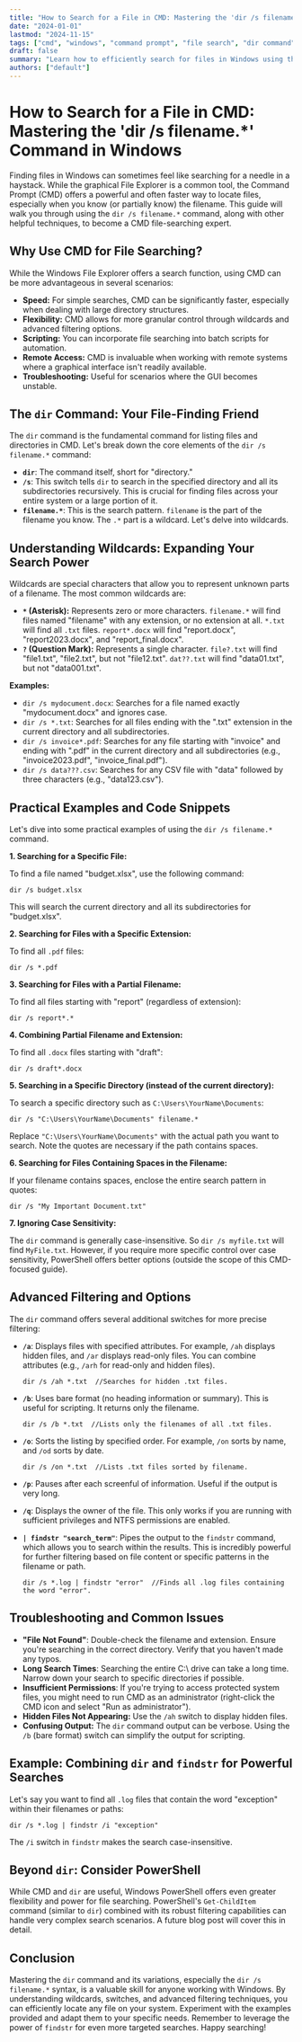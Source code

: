 ```yaml
---
title: "How to Search for a File in CMD: Mastering the 'dir /s filename.*' Command in Windows"
date: "2024-01-01"
lastmod: "2024-11-15"
tags: ["cmd", "windows", "command prompt", "file search", "dir command", "directory search", "search files", "filename wildcard", "command line", "windows command line", "batch scripting", "find file", "locate file"]
draft: false
summary: "Learn how to efficiently search for files in Windows using the Command Prompt (CMD) and the 'dir /s filename.*' command. This comprehensive guide covers basic usage, wildcard characters, advanced filtering, and troubleshooting tips to help you quickly locate any file on your system."
authors: ["default"]
---
```


# How to Search for a File in CMD: Mastering the 'dir /s filename.*' Command in Windows

Finding files in Windows can sometimes feel like searching for a needle in a haystack. While the graphical File Explorer is a common tool, the Command Prompt (CMD) offers a powerful and often faster way to locate files, especially when you know (or partially know) the filename. This guide will walk you through using the `dir /s filename.*` command, along with other helpful techniques, to become a CMD file-searching expert.

## Why Use CMD for File Searching?

While the Windows File Explorer offers a search function, using CMD can be more advantageous in several scenarios:

*   **Speed:** For simple searches, CMD can be significantly faster, especially when dealing with large directory structures.
*   **Flexibility:** CMD allows for more granular control through wildcards and advanced filtering options.
*   **Scripting:** You can incorporate file searching into batch scripts for automation.
*   **Remote Access:**  CMD is invaluable when working with remote systems where a graphical interface isn't readily available.
*   **Troubleshooting:** Useful for scenarios where the GUI becomes unstable.

## The `dir` Command: Your File-Finding Friend

The `dir` command is the fundamental command for listing files and directories in CMD. Let's break down the core elements of the `dir /s filename.*` command:

*   **`dir`**:  The command itself, short for "directory."
*   **`/s`**: This switch tells `dir` to search in the specified directory and all its subdirectories recursively. This is crucial for finding files across your entire system or a large portion of it.
*   **`filename.*`**:  This is the search pattern.  `filename` is the part of the filename you know.  The `.*` part is a wildcard.  Let's delve into wildcards.

## Understanding Wildcards: Expanding Your Search Power

Wildcards are special characters that allow you to represent unknown parts of a filename. The most common wildcards are:

*   **`*` (Asterisk):** Represents zero or more characters.  `filename.*` will find files named "filename" with any extension, or no extension at all. `*.txt` will find all `.txt` files. `report*.docx` will find "report.docx", "report2023.docx", and "report_final.docx".
*   **`?` (Question Mark):** Represents a single character. `file?.txt` will find "file1.txt", "file2.txt", but not "file12.txt". `dat??.txt` will find "data01.txt", but not "data001.txt".

**Examples:**

*   `dir /s mydocument.docx`:  Searches for a file named exactly "mydocument.docx" and ignores case.
*   `dir /s *.txt`: Searches for all files ending with the ".txt" extension in the current directory and all subdirectories.
*   `dir /s invoice*.pdf`: Searches for any file starting with "invoice" and ending with ".pdf" in the current directory and all subdirectories (e.g., "invoice2023.pdf", "invoice_final.pdf").
*   `dir /s data???.csv`:  Searches for any CSV file with "data" followed by three characters (e.g., "data123.csv").

## Practical Examples and Code Snippets

Let's dive into some practical examples of using the `dir /s filename.*` command.

**1. Searching for a Specific File:**

To find a file named "budget.xlsx", use the following command:

```batch
dir /s budget.xlsx
```

This will search the current directory and all its subdirectories for "budget.xlsx".

**2. Searching for Files with a Specific Extension:**

To find all `.pdf` files:

```batch
dir /s *.pdf
```

**3. Searching for Files with a Partial Filename:**

To find all files starting with "report" (regardless of extension):

```batch
dir /s report*.*
```

**4. Combining Partial Filename and Extension:**

To find all `.docx` files starting with "draft":

```batch
dir /s draft*.docx
```

**5. Searching in a Specific Directory (instead of the current directory):**

To search a specific directory such as `C:\Users\YourName\Documents`:

```batch
dir /s "C:\Users\YourName\Documents" filename.*
```

Replace `"C:\Users\YourName\Documents"` with the actual path you want to search.  Note the quotes are necessary if the path contains spaces.

**6. Searching for Files Containing Spaces in the Filename:**

If your filename contains spaces, enclose the entire search pattern in quotes:

```batch
dir /s "My Important Document.txt"
```

**7.  Ignoring Case Sensitivity:**

The `dir` command is generally case-insensitive.  So `dir /s myfile.txt` will find `MyFile.txt`.  However, if you require more specific control over case sensitivity, PowerShell offers better options (outside the scope of this CMD-focused guide).

## Advanced Filtering and Options

The `dir` command offers several additional switches for more precise filtering:

*   **`/a`**:  Displays files with specified attributes.  For example, `/ah` displays hidden files, and `/ar` displays read-only files. You can combine attributes (e.g., `/arh` for read-only and hidden files).

    ```batch
    dir /s /ah *.txt  //Searches for hidden .txt files.
    ```

*   **`/b`**: Uses bare format (no heading information or summary). This is useful for scripting.  It returns only the filename.

    ```batch
    dir /s /b *.txt  //Lists only the filenames of all .txt files.
    ```

*   **`/o`**: Sorts the listing by specified order. For example, `/on` sorts by name, and `/od` sorts by date.

    ```batch
    dir /s /on *.txt  //Lists .txt files sorted by filename.
    ```

*   **`/p`**: Pauses after each screenful of information.  Useful if the output is very long.

*   **`/q`**: Displays the owner of the file.  This only works if you are running with sufficient privileges and NTFS permissions are enabled.

*   **`| findstr "search_term"`**: Pipes the output to the `findstr` command, which allows you to search within the results. This is incredibly powerful for further filtering based on file content or specific patterns in the filename or path.

    ```batch
    dir /s *.log | findstr "error"  //Finds all .log files containing the word "error".
    ```

## Troubleshooting and Common Issues

*   **"File Not Found"**:  Double-check the filename and extension.  Ensure you're searching in the correct directory.  Verify that you haven't made any typos.
*   **Long Search Times**:  Searching the entire C:\ drive can take a long time.  Narrow down your search to specific directories if possible.
*   **Insufficient Permissions**:  If you're trying to access protected system files, you might need to run CMD as an administrator (right-click the CMD icon and select "Run as administrator").
*   **Hidden Files Not Appearing:**  Use the `/ah` switch to display hidden files.
*   **Confusing Output:** The `dir` command output can be verbose. Using the `/b` (bare format) switch can simplify the output for scripting.

## Example: Combining `dir` and `findstr` for Powerful Searches

Let's say you want to find all `.log` files that contain the word "exception" within their filenames or paths:

```batch
dir /s *.log | findstr /i "exception"
```

The `/i` switch in `findstr` makes the search case-insensitive.

## Beyond `dir`:  Consider PowerShell

While CMD and `dir` are useful, Windows PowerShell offers even greater flexibility and power for file searching. PowerShell's `Get-ChildItem` command (similar to `dir`) combined with its robust filtering capabilities can handle very complex search scenarios.  A future blog post will cover this in detail.

## Conclusion

Mastering the `dir` command and its variations, especially the `dir /s filename.*` syntax, is a valuable skill for anyone working with Windows. By understanding wildcards, switches, and advanced filtering techniques, you can efficiently locate any file on your system.  Experiment with the examples provided and adapt them to your specific needs. Remember to leverage the power of `findstr` for even more targeted searches. Happy searching!